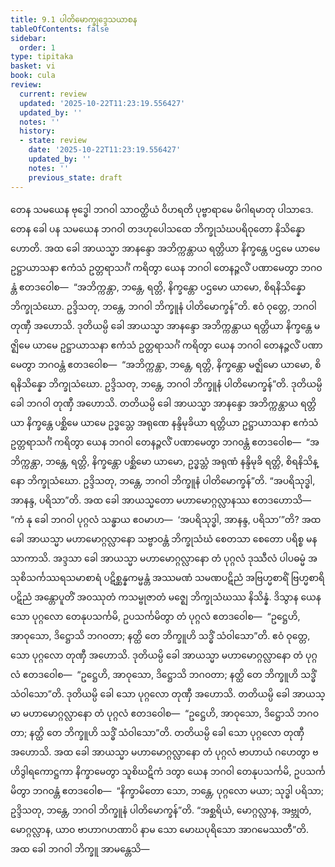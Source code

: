 ```yaml
---
title: 9.1 ပါတိမောက္ခုဒ္ဒေသယာစန
tableOfContents: false
sidebar:
  order: 1
type: tipitaka
basket: vi
book: cula
review:
  current: review
  updated: '2025-10-22T11:23:19.556427'
  updated_by: ''
  notes: ''
  history:
  - state: review
    date: '2025-10-22T11:23:19.556427'
    updated_by: ''
    notes: ''
    previous_state: draft
---
```



<ReviewStatus review={frontmatter.review} showDetails={true} />

<HypothesisAnnotation frontmatter={frontmatter} />

<DynamicBreadcrumb />

<Division number="383" book="cula" e="ch" v="4" p="418">

<Paragraph number="1854" book="cula">
တေန သမယေန ဗုဒ္ဓေါ ဘဂဝါ သာဝတ္ထိယံ ဝိဟရတိ ပုဗ္ဗာရာမေ မိဂါရမာတု ပါသာဒေ. တေန ခေါ ပန သမယေန ဘဂဝါ တဒဟုပေါသထေ ဘိက္ခုသံဃပရိဝုတော နိသိန္နော ဟောတိ. အထ ခေါ အာယသ္မာ အာနန္ဒော အဘိက္ကန္တာယ ရတ္တိယာ နိက္ခန္တေ ပဌမေ ယာမေ ဥဋ္ဌာယာသနာ ဧကံသံ ဥတ္တရာသင်္ဂံ ကရိတွာ ယေန ဘဂဝါ တေနဉ္ဇလိံ ပဏာမေတွာ ဘဂဝန္တံ ဧတဒဝေါစ—  “အဘိက္ကန္တာ, ဘန္တေ, ရတ္တိ, နိက္ခန္တော ပဌမော ယာမော, စိရနိသိန္နော ဘိက္ခုသံဃော. ဥဒ္ဒိသတု, ဘန္တေ, ဘဂဝါ ဘိက္ခူနံ ပါတိမောက္ခန်”တိ. ဧဝံ ဝုတ္တေ, ဘဂဝါ တုဏှီ အဟောသိ.
</Paragraph>

<Paragraph number="1855" book="cula">
ဒုတိယမ္ပိ ခေါ အာယသ္မာ အာနန္ဒော အဘိက္ကန္တာယ ရတ္တိယာ နိက္ခန္တေ မဇ္ဈိမေ ယာမေ ဥဋ္ဌာယာသနာ ဧကံသံ ဥတ္တရာသင်္ဂံ ကရိတွာ ယေန ဘဂဝါ တေနဉ္ဇလိံ ပဏာမေတွာ ဘဂဝန္တံ ဧတဒဝေါစ—  “အဘိက္ကန္တာ, ဘန္တေ, ရတ္တိ, နိက္ခန္တော မဇ္ဈိမော ယာမော, စိရနိသိန္နော ဘိက္ခုသံဃော. ဥဒ္ဒိသတု, ဘန္တေ, ဘဂဝါ ဘိက္ခူနံ ပါတိမောက္ခန်”တိ. ဒုတိယမ္ပိ ခေါ ဘဂဝါ တုဏှီ အဟောသိ.
</Paragraph>

<Paragraph number="1856" book="cula">
တတိယမ္ပိ ခေါ အာယသ္မာ အာနန္ဒော အဘိက္ကန္တာယ ရတ္တိယာ နိက္ခန္တေ ပစ္ဆိမေ ယာမေ ဥဒ္ဓသ္တေ အရုဏေ နန္ဒိမုခိယာ ရတ္တိယာ ဥဋ္ဌာယာသနာ ဧကံသံ ဥတ္တရာသင်္ဂံ ကရိတွာ ယေန ဘဂဝါ တေနဉ္ဇလိံ ပဏာမေတွာ ဘဂဝန္တံ ဧတဒဝေါစ—  “အဘိက္ကန္တာ, ဘန္တေ, ရတ္တိ, နိက္ခန္တော ပစ္ဆိမော ယာမော, ဥဒ္ဓသ္တံ အရုဏံ နန္ဒိမုခိ ရတ္တိ, စိရနိသိန္နော ဘိက္ခုသံဃော. ဥဒ္ဒိသတု, ဘန္တေ, ဘဂဝါ ဘိက္ခူနံ ပါတိမောက္ခန်”တိ. “အပရိသုဒ္ဓါ, အာနန္ဒ, ပရိသာ”တိ.
</Paragraph>

<Paragraph number="1857" book="cula">
အထ ခေါ အာယသ္မတော မဟာမောဂ္ဂလ္လာနဿ ဧတဒဟောသိ—  “ကံ နု ခေါ ဘဂဝါ ပုဂ္ဂလံ သန္ဓာယ ဧဝမာဟ—  ‘အပရိသုဒ္ဓါ, အာနန္ဒ, ပရိသာ’”တိ? အထ ခေါ အာယသ္မာ မဟာမောဂ္ဂလ္လာနော သဗ္ဗာဝန္တံ ဘိက္ခုသံဃံ စေတသာ စေတော ပရိစ္စ မနသာကာသိ. အဒ္ဒသာ ခေါ အာယသ္မာ မဟာမောဂ္ဂလ္လာနော တံ ပုဂ္ဂလံ ဒုဿီလံ ပါပဓမ္မံ အသုစိသင်္ကဿရသမာစာရံ ပဋိစ္ဆန္နကမ္မန္တံ အဿမဏံ သမဏပဋိညံ အဗြဟ္မစာရိံ ဗြဟ္မစာရိပဋိညံ အန္တောပူတိံ အဝဿုတံ ကသမ္ဗုဇာတံ မဇ္ဈေ ဘိက္ခုသံဃဿ နိသိန္နံ. ဒိသွာန ယေန သော ပုဂ္ဂလော တေနုပသင်္ကမိ, ဥပသင်္ကမိတွာ တံ ပုဂ္ဂလံ ဧတဒဝေါစ—  “ဥဋ္ဌေဟိ, အာဝုသော, ဒိဋ္ဌောသိ ဘဂဝတာ; နတ္ထိ တေ ဘိက္ခူဟိ သဒ္ဓိံ သံဝါသော”တိ. ဧဝံ ဝုတ္တေ, သော ပုဂ္ဂလော တုဏှီ အဟောသိ. ဒုတိယမ္ပိ ခေါ အာယသ္မာ မဟာမောဂ္ဂလ္လာနော တံ ပုဂ္ဂလံ ဧတဒဝေါစ—  “ဥဋ္ဌေဟိ, အာဝုသော, ဒိဋ္ဌောသိ ဘဂဝတာ; နတ္ထိ တေ ဘိက္ခူဟိ သဒ္ဓိံ သံဝါသော”တိ. ဒုတိယမ္ပိ ခေါ သော ပုဂ္ဂလော တုဏှီ အဟောသိ. တတိယမ္ပိ ခေါ အာယသ္မာ မဟာမောဂ္ဂလ္လာနော တံ ပုဂ္ဂလံ ဧတဒဝေါစ—  “ဥဋ္ဌေဟိ, အာဝုသော, ဒိဋ္ဌောသိ ဘဂဝတာ; နတ္ထိ တေ ဘိက္ခူဟိ သဒ္ဓိံ သံဝါသော”တိ. တတိယမ္ပိ ခေါ သော ပုဂ္ဂလော တုဏှီ အဟောသိ. အထ ခေါ အာယသ္မာ မဟာမောဂ္ဂလ္လာနော တံ ပုဂ္ဂလံ ဗာဟာယံ ဂဟေတွာ ဗဟိဒွါရကောဋ္ဌကာ နိက္ခာမေတွာ သူစိဃဋိကံ ဒတွာ ယေန ဘဂဝါ တေနုပသင်္ကမိ, ဥပသင်္ကမိတွာ ဘဂဝန္တံ ဧတဒဝေါစ—  “နိက္ခာမိတော သော, ဘန္တေ, ပုဂ္ဂလော မယာ; သုဒ္ဓါ ပရိသာ; ဥဒ္ဒိသတု, ဘန္တေ, ဘဂဝါ ဘိက္ခူနံ ပါတိမောက္ခန်”တိ.
</Paragraph>

<Paragraph number="1858" book="cula">
“အစ္ဆရိယံ, မောဂ္ဂလ္လာန, အဗ္ဘုတံ, မောဂ္ဂလ္လာန, ယာဝ ဗာဟာဂဟဏာပိ နာမ သော မောဃပုရိသော အာဂမေဿတီ”တိ. အထ ခေါ ဘဂဝါ ဘိက္ခူ အာမန္တေသိ—
</Paragraph>
</Division>